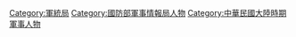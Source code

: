 [[Category:軍統局|Category:軍統局]]
[[Category:國防部軍事情報局人物|Category:國防部軍事情報局人物]]
[[Category:中華民國大陸時期軍事人物|Category:中華民國大陸時期軍事人物]]